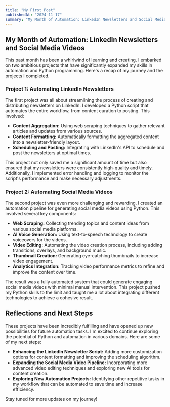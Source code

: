 ```yaml
---
title: "My First Post"
publishedAt: "2024-11-17"
summary: "My Month of Automation: LinkedIn Newsletters and Social Media Videos"
---
```


## My Month of Automation: LinkedIn Newsletters and Social Media Videos

This past month has been a whirlwind of learning and creating. I embarked on two ambitious projects that have significantly expanded my skills in automation and Python programming. Here's a recap of my journey and the projects I completed.

### Project 1: Automating LinkedIn Newsletters

The first project was all about streamlining the process of creating and distributing newsletters on LinkedIn. I developed a Python script that automates the entire workflow, from content curation to posting. This involved:

- **Content Aggregation:** Using web scraping techniques to gather relevant articles and updates from various sources.
- **Content Formatting:** Automatically formatting the aggregated content into a newsletter-friendly layout.
- **Scheduling and Posting:** Integrating with LinkedIn's API to schedule and post the newsletters at optimal times.

This project not only saved me a significant amount of time but also ensured that my newsletters were consistently high-quality and timely. Additionally, I implemented error handling and logging to monitor the script's performance and make necessary adjustments.

### Project 2: Automating Social Media Videos

The second project was even more challenging and rewarding. I created an automation pipeline for generating social media videos using Python. This involved several key components:

- **Web Scraping:** Collecting trending topics and content ideas from various social media platforms.
- **AI Voice Generation:** Using text-to-speech technology to create voiceovers for the videos.
- **Video Editing:** Automating the video creation process, including adding transitions, overlays, and background music.
- **Thumbnail Creation:** Generating eye-catching thumbnails to increase video engagement.
- **Analytics Integration:** Tracking video performance metrics to refine and improve the content over time.

The result was a fully automated system that could generate engaging social media videos with minimal manual intervention. This project pushed my Python skills to the limit and taught me a lot about integrating different technologies to achieve a cohesive result.

## Reflections and Next Steps

These projects have been incredibly fulfilling and have opened up new possibilities for future automation tasks. I'm excited to continue exploring the potential of Python and automation in various domains. Here are some of my next steps:

- **Enhancing the LinkedIn Newsletter Script:** Adding more customization options for content formatting and improving the scheduling algorithm.
- **Expanding the Social Media Video Pipeline:** Incorporating more advanced video editing techniques and exploring new AI tools for content creation.
- **Exploring New Automation Projects:** Identifying other repetitive tasks in my workflow that can be automated to save time and increase efficiency.

Stay tuned for more updates on my journey!